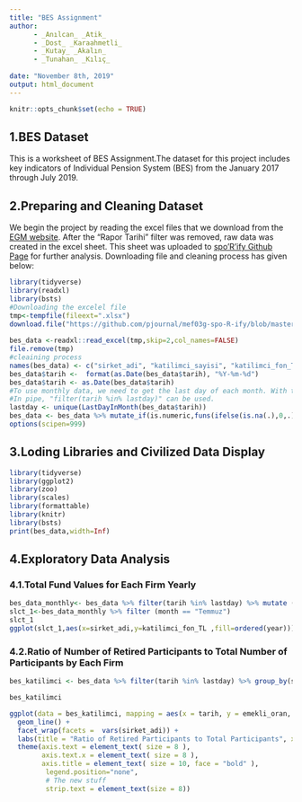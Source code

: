 ---
title: "BES Assignment"
author:
      - _Anılcan_ _Atik_
      - _Dost_ _Karaahmetli_
      - _Kutay_ _Akalın_
      - _Tunahan_ _Kılıç_
      
date: "November 8th, 2019"
output: html_document
---

```{r setup, include=FALSE}
knitr::opts_chunk$set(echo = TRUE)
```

## 1.BES Dataset

This is a worksheet of BES Assignment.The dataset for this project includes key indicators of Individual Pension System (BES) from the January 2017 through July 2019.

## 2.Preparing and Cleaning Dataset 
We begin the project by reading the excel files that we download from the [EGM website](https://www.egm.org.tr/bilgi-merkezi/istatistikler/). After the "Rapor Tarihi" filter was removed, raw data was created in the excel sheet. This sheet was uploaded to [spo'R'ify Github Page](https://github.com/pjournal/mef03g-spo-R-ify/tree/master/BES%20Assignment) for further analysis. Downloading file and cleaning process has given below:


```{r warning=FALSE,message=FALSE}
library(tidyverse)
library(readxl)
library(bsts)
#Downloading the excelel file
tmp<-tempfile(fileext=".xlsx")
download.file("https://github.com/pjournal/mef03g-spo-R-ify/blob/master/BES%20Assignment/BES_2017_07.2019.xlsx?raw=true",mode="wb",destfile=tmp)
                      
bes_data <-readxl::read_excel(tmp,skip=2,col_names=FALSE)
file.remove(tmp)
#cleaining process
names(bes_data) <- c("sirket_adi", "katilimci_sayisi", "katilimci_fon_TL", "devlet_katkisi_TL", "katki_payi_TL", "tarih", "ss_emekli_sayisi", "ss_bireysel_sozlesme", "ss_grup_bireysel_sozlesme", "ss_isveren_grup_sertifika", "ss_toplam", "yy_bireysel_TL", "yy_grup_bireysel_TL", "yy_isveren_grup_TL", "yy_toplam_TL")
bes_data$tarih <-  format(as.Date(bes_data$tarih), "%Y-%m-%d")
bes_data$tarih <- as.Date(bes_data$tarih)
#To use monthly data, we need to get the last day of each month. With this code, we select the last day of the month.
#In pipe, "filter(tarih %in% lastday)" can be used.
lastday <- unique(LastDayInMonth(bes_data$tarih))
bes_data <- bes_data %>% mutate_if(is.numeric,funs(ifelse(is.na(.),0,.)))
options(scipen=999)
```



## 3.Loding Libraries and Civilized Data Display
```{r warning=FALSE,message=FALSE}
library(tidyverse)
library(ggplot2)
library(zoo)
library(scales)
library(formattable)
library(knitr)
library(bsts)
print(bes_data,width=Inf)
```

## 4.Exploratory Data Analysis

### 4.1.Total Fund Values for Each Firm Yearly
```{r fig.height=10, fig.width=10, fig.asp= .60}
bes_data_monthly<- bes_data %>% filter(tarih %in% lastday) %>% mutate (year = format(tarih,"%Y"),month=format(tarih,"%B")) 
slct_1<-bes_data_monthly %>% filter (month == "Temmuz")
slct_1
ggplot(slct_1,aes(x=sirket_adi,y=katilimci_fon_TL ,fill=ordered(year))) +geom_bar(stat="identity",position="dodge") + labs(y="Total Funds",x="Firms",fill="") + theme(axis.text.x = element_text(angle = 90, hjust = 1))+scale_y_continuous(labels=comma)
```


### 4.2.Ratio of Number of Retired Participants to Total Number of Participants by Each Firm
```{r fig.height=10, fig.width=10, fig.asp= .60, message=FALSE}
bes_katilimci <- bes_data %>% filter(tarih %in% lastday) %>% group_by(sirket_adi, tarih) %>% summarise(emekli_toplam = sum(ss_emekli_sayisi), sozlesme_toplam = sum(ss_toplam), emekli_oran = emekli_toplam / sozlesme_toplam)

bes_katilimci

ggplot(data = bes_katilimci, mapping = aes(x = tarih, y = emekli_oran, color = sirket_adi, group = 2)) +
  geom_line() +
  facet_wrap(facets =  vars(sirket_adi)) +
  labs(title = "Ratio of Retired Participants to Total Participants", x = "Date", y = "Ratio of Retired Participants ", color = " ") +
  theme(axis.text = element_text( size = 8 ),
        axis.text.x = element_text( size = 8 ), 
        axis.title = element_text( size = 10, face = "bold" ),
         legend.position="none",
         # The new stuff
         strip.text = element_text(size = 8))
```
